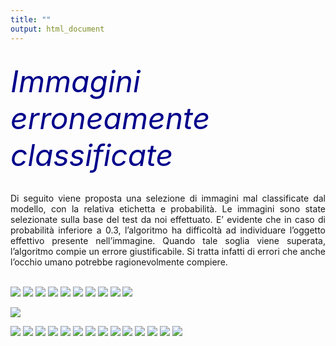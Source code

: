 ```yaml
---
title: ""
output: html_document
---
```


<br />
<font size="8" color="darkblue">*Immagini erroneamente classificate*</font> 

<br />
<div style="text-align: justify">
Di seguito viene proposta una selezione di immagini mal classificate dal modello, con la relativa etichetta e probabilità. Le immagini sono state selezionate sulla base del test da noi effettuato.
E' evidente che in caso di probabilità inferiore a 0.3, l'algoritmo ha difficoltà ad individuare l'oggetto effettivo presente nell'immagine. Quando tale soglia viene superata, l'algoritmo compie un errore giustificabile. Si tratta infatti di errori che anche l'occhio umano potrebbe ragionevolmente compiere. </div>


<br />
![](photo_bad/anemone2.jpg)
![](photo_bad/barca2.jpg)
![](photo_bad/Dv0YssaWsAA6juvbis.jpg)
![](photo_bad/Dv1-Dk1XcAA-zFXbis.jpg)
![](photo_bad/Dv1RJmFUcAUtNG7bis.jpg)
![](photo_bad/Dv1ugfXW0AAWgCYbis.jpg)
![](photo_bad/Dv1wf5gXcAEab_Rbis.jpg)
![](photo_bad/Dv2ejYEX0AAYsupbis.jpg)
![](photo_bad/Dv2h5G8WwAAa13pbis.jpg)
![](photo_bad/Dv2ioZyX0AAZm5sbis.jpg)

![](photo_bad/Dv2mKWKXgAEjudcbis.jpg)

![](photo_bad/Dv02tZoXcAALkUnbis.jpg)
![](photo_bad/Dv2VFXRUYAAuDu7bis.jpg)
![](photo_bad/Dv3SyJrXQAAlgkRbis.jpg)
![](photo_bad/Dv013NAXgAE36Hxbis.jpg)
![](photo_bad/Dv25dUFX4AU8nuvbis.jpg)
![](photo_bad/Dv25ojrU8AcCPaxbis.jpg)
![](photo_bad/Dv26CggU0AAmwbRbis.jpg)
![](photo_bad/Dvz-wyVWsAAF3wNbis.jpg)
![](photo_bad/Dvzxq6CWwAE5uqwbis.jpg)
![](photo_bad/DvzXY25UcAA2ew6bis.jpg)
![](photo_bad/ecografia2.jpg)
![](photo_bad/fontana2.jpg)
![](photo_bad/jellyfish2.jpg)
![](photo_bad/plasticbag2.jpg)

